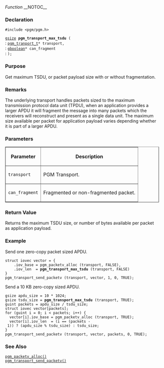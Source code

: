 ﻿''Function''
__NOTOC__
=== Declaration ===
<tt>#include <pgm/pgm.h></tt>

<tt>[http://library.gnome.org/devel/glib/stable/glib-Basic-Types.html#gsize gsize] '''pgm_transport_max_tsdu''' (</tt><br>
: <tt>[[OpenPGM C Reference/pgm_transport_t|pgm_tranport_t]]*     transport,</tt><br>
: <tt>[http://library.gnome.org/devel/glib/stable/glib-Basic-Types.html#gboolean gboolean]*              can_fragment</tt><br>
: <tt>);</tt>

=== Purpose ===
Get maximum TSDU, or packet payload size with or without fragmentation.

=== Remarks ===
The underlying transport handles packets sized to the maximum transmission protocol data unit (TPDU), when an application provides a larger APDU it will fragment the message into many packets which the receivers will reconstruct and present as a single data unit.  The maximum size available per packet for application payload varies depending whether it is part of a larger APDU.

=== Parameters ===

<table border="1" cellpadding="5" cellspacing="0">
<tr>
<th>Parameter</th>
<th>Description</th>
</tr>
<tr>
<td><tt>transport</tt></td>
<td>PGM Transport.</td>
</tr><tr>
<td><tt>can_fragment</tt></td>
<td>Fragmented or non-fragmented packet.</td>
</tr>
</table>


=== Return Value ===
Returns the maximum TSDU size, or number of bytes available per packet as application payload.

=== Example ===
Send one zero-copy packet sized APDU.

 struct iovec vector = {
     .iov_base = pgm_packetv_alloc (transport, FALSE),
     .iov_len  = '''pgm_transport_max_tsdu''' (transport, FALSE)
 }
 pgm_transport_send_packetv (transport, vector, 1, 0, TRUE);

Send a 10 KB zero-copy sized APDU.

 gsize apdu_size = 10 * 1024;
 gsize tsdu_size = '''pgm_transport_max_tsdu''' (transport, TRUE);
 guint packets = apdu_size / tsdu_size;
 struct iovec vector[packets];
 for (guint i = 0; i < packets; i++) {
   vector[i].iov_base = pgm_packetv_alloc (transport, TRUE);
   vector[i].iov_len  = (i == (packets - 1)) ? (apdu_size % tsdu_size) : tsdu_size;
 }
 pgm_transport_send_packetv (transport, vector, packets, 0, TRUE);

=== See Also ===
<tt>[[OpenPGM C Reference/pgm_packetv_alloc()|pgm_packetv_alloc()]]</tt><br>
<tt>[[OpenPGM C Reference/pgm_transport_send_packetv()|pgm_transport_send_packetv()]]</tt>

